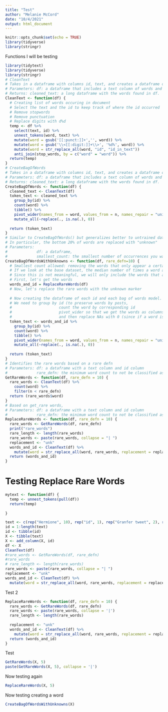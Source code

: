 ```yaml
---
title: "Test"
author: "Melanie McCord"
date: "10/4/2021"
output: html_document
---
```


```r
knitr::opts_chunk$set(echo = TRUE)
library(tidyverse)
library(stringr)
```
Functions I will be testing
```r
library(tidytext)
library(tidyverse)
library(stringr)
# CleanText
# Takes in a dataframe with columns id, text, and creates a dataframe of words found in each id.
# Parameters: df: a dataframe that includes a text column of words and an id column
# Returns: cleaned_text: a long dataframe with the words found in df.
CleanText <- function(df) {
  # Creating list of words occuring in document
  # Select the text and the id to keep track of where the id occurred
  # Remove stopwords
  # Remove punctuation
  # Replace digits with d%d
  temp <- df %>%
    select(text, id) %>%
    unnest_tokens(word, text) %>%
    mutate(word = gsub('[[:punct:]]+','', word)) %>%
    mutate(word = gsub('\\<[[:digit:]]+\\>', '%d%', word)) %>%
    mutate(word = str_replace_all(word, "id", "id_in_text"))
    anti_join(stop_words, by = c("word" = "word")) %>%
  return(temp)
}
# CreateBagOfWords
# Takes in a dataframe with columns id, text, and creates a dataframe of words found in each id.
# Parameters: df: a dataframe that includes a text column of words and an id column
# Returns: cleaned_text: a long dataframe with the words found in df.
CreateBagOfWords <- function(df) {
  cleaned_text <- CleanText(df)
  token_text <- cleaned_text %>%
    group_by(id) %>%
    count(word) %>%
    tibble() %>%
    pivot_wider(names_from = word, values_from = n, names_repair = "unique") %>%
    mutate_all(~replace(., is.na(.), 0))
  
  return (token_text)
}
# Similar to CreateBagOfWords() but generalizes better to untrained data. 
# In particular, the bottom 20% of words are replaced with "unknown"
# Parameters: 
#             df: a dataframe, 
#             smallest_count: the smallest number of occurrences you want to exclude (default: 1).
CreateBagOfWordsWithUnknowns <- function(df, rare_defn=10) {
  # Smallest count allowed: removing the words that only appear a certain number of times.
  # If we look at the base dataset, the median number of times a word appears is once.
  # Since this is not meaningful, we will only include the words that appear more than once.
  # First, let's get the words
  words_and_id = ReplaceRareWords(df)
  # Now, let's replace the rare words with the unknown marker
  
  # Now creating the dataframe of each id and each bag of words model.
  # We need to group by id (to preserve words by posts, 
  #                     count the word by corresponding id
  #                     pivot_wider so that we get the words as columns rather than rows
  #                     and then replace NAs with 0 (since if a word is NA, it does not appear))
  token_text <- words_and_id %>%
    group_by(id) %>%
    count(word) %>%
    tibble() %>%
    pivot_wider(names_from = word, values_from = n, names_repair = "unique") %>%
    mutate_all(~replace(., is.na(.), 0))
  
  return (token_text)
}
# Identifies the rare words based on a rare defn
# Parameters: df: a dataframe with a text column and id column
#             rare_defn: the minimum word count to not be classified as rare
GetRareWords <- function(df, rare_defn = 10) {
  rare_words <- CleanText(df) %>%
    count(word) %>%
    filter(n < rare_defn)
  return (rare_words$word)
}
# Based on get_rare words, 
# Parameters: df: a dataframe with a text column and id column
#             rare_defn: the minimum word count to not be classified as rare
ReplaceRareWords <- function(df, rare_defn = 10) {
  rare_words <- GetRareWords(df, rare_defn)
  print("rare_words")
  rare_length <- length(rare_words)
  rare_words <- paste(rare_words, collapse = "| ")
  replacement <- "unk"
  words_and_id <- CleanText(df) %>%
    mutate(word = str_replace_all(word, rare_words, replacement = replacement))
  return (words_and_id)
}

```


# Testing Replace Rare Words
```r
mytext <- function(df) {
  temp <- unnest_tokens(pull(df))
  return(temp)
  
}

text <- c(rep("Hermione", 10), rep("id", 1), rep("Granfer tweet", 2), rep("chocolate tweet", 2), rep("why", 2), rep("re", 2))
id = 1:length(text)
id <- tibble(id)
X <- tibble(text)
X <- add_column(X, id)
df <- X
CleanText(df)
#rare_words <- GetRareWords(df, rare_defn)
#rare_words
# rare_length <- length(rare_words)
rare_words <- paste(rare_words, collapse = "| ")
replacement <- "unk"
words_and_id <- CleanText(df) %>%
  mutate(word = str_replace_all(word, rare_words, replacement = replacement))

```
Test 2
```r
ReplaceRareWords <- function(df, rare_defn = 10) {
  rare_words <- GetRareWords(df, rare_defn)
  rare_words <- paste(rare_words, collapse = '|')
  rare_length <- length(rare_words)
  
  replacement <- "unk"
  words_and_id <- CleanText(df) %>%
    mutate(word = str_replace_all(word, rare_words, replacement = replacement))
  return (words_and_id)
}
```

Test
```r
GetRareWords(X, 5)
paste(GetRareWords(X, 5), collapse = '|')
```
Now testing again
```r
ReplaceRareWords(X, 5)
```
Now testing creating a word
```r
CreateBagOfWordsWithUnknowns(X)
```

